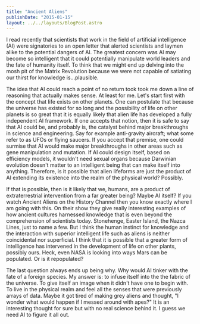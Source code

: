 ```yaml
---
title: "Ancient Aliens"
publishDate: "2015-01-15"
layout: ../../layouts/BlogPost.astro
---
```


I read recently that scientists that work in the field of artificial intelligence (AI) were signatories to an open letter that alerted scientists and laymen alike to the potential dangers of AI. The greatest concern was AI may become so intelligent that it could potentially manipulate world leaders and the fate of humanity itself. To think that we might end up delving into the mosh pit of the Matrix Revolution because we were not capable of satiating our thirst for knowledge is...plausible.

The idea that AI could reach a point of no return took took me down a line of reasoning that actually makes sense. At least for me. Let's start first with the concept that life exists on other planets. One can postulate that because the universe has existed for so long and the possibility of life on other planets is so great that it is equally likely that alien life has developed a fully independent AI framework. If one accepts that notion, then it is safe to say that AI could be, and probably is, the catalyst behind major breakthroughs in science and engineering. Say for example anti-gravity aircraft; what some refer to as UFOs or flying saucers. If you accept that premise, one could surmise that AI would make major breakthroughs in other areas such as gene manipulation and mutation. If AI could design itself, based on efficiency models, it wouldn't need sexual organs because Darwinian evolution doesn't matter to an intelligent being that can make itself into anything. Therefore, is it possible that alien lifeforms are just the product of AI extending its existence into the realm of the physical world? Possibly.

If that is possible, then is it likely that we, humans, are a product of extraterrestrial intervention from a far greater being? Maybe AI itself? If you watch Ancient Aliens on the History Channel then you know exactly where I am going with this. On their show they give really interesting examples of how ancient cultures harnessed knowledge that is even beyond the comprehension of scientists today. Stonehenge, Easter Island, the Nazca Lines, just to name a few. But I think the human instinct for knowledge and the interaction with superior intelligent life such as aliens is neither coincidental nor superficial. I think that it is possible that a greater form of intelligence has intervened in the development of life on other plants, possibly ours. Heck, even NASA is looking into ways Mars can be populated. Or is it repopulated?

The last question always ends up being why. Why would AI tinker with the fate of a foreign species. My answer is: to infuse itself into the the fabric of the universe. To give itself an image when it didn't have one to begin with. To live in the physical realm and feel all the senses that were previously arrays of data. Maybe it got tired of making grey aliens and thought, "I wonder what would happen if I messed around with apes?" It is an interesting thought for sure but with no real science behind it. I guess we need AI to figure it all out.
